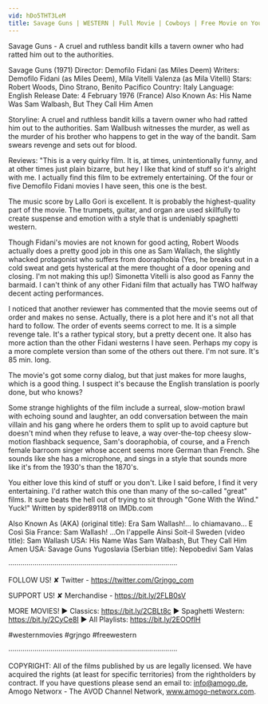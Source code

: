 ```yaml
---
vid: hDo5THT3LeM
title: Savage Guns | WESTERN | Full Movie | Cowboys | Free Movie on YouTube | Spaghetti Western
---
```


Savage Guns - A cruel and ruthless bandit kills a tavern owner who had ratted him out to the authorities.
 
Savage Guns (1971)
Director: Demofilo Fidani (as Miles Deem)
Writers: Demofilo Fidani (as Miles Deem), Mila Vitelli Valenza (as Mila Vitelli)
Stars: Robert Woods, Dino Strano, Benito Pacifico 
Country: Italy
Language: English
Release Date: 4 February 1976 (France) 
Also Known As: His Name Was Sam Walbash, But They Call Him Amen 

Storyline:
A cruel and ruthless bandit kills a tavern owner who had ratted him out to the authorities. Sam Wallbush witnesses the murder, as well as the murder of his brother who happens to get in the way of the bandit. Sam swears revenge and sets out for blood. 

Reviews:
"This is a very quirky film. It is, at times, unintentionally funny, and at other times just plain bizarre, but hey I like that kind of stuff so it's alright with me. I actually find this film to be extremely entertaining. Of the four or five Demofilo Fidani movies I have seen, this one is the best.

The music score by Lallo Gori is excellent. It is probably the highest-quality part of the movie. The trumpets, guitar, and organ are used skillfully to create suspense and emotion with a style that is undeniably spaghetti western.

Though Fidani's movies are not known for good acting, Robert Woods actually does a pretty good job in this one as Sam Wallach, the slightly whacked protagonist who suffers from dooraphobia (Yes, he breaks out in a cold sweat and gets hysterical at the mere thought of a door opening and closing. I'm not making this up!) Simonetta Vitelli is also good as Fanny the barmaid. I can't think of any other Fidani film that actually has TWO halfway decent acting performances.

I noticed that another reviewer has commented that the movie seems out of order and makes no sense. Actually, there is a plot here and it's not all that hard to follow. The order of events seems correct to me. It is a simple revenge tale. It's a rather typical story, but a pretty decent one. It also has more action than the other Fidani westerns I have seen. Perhaps my copy is a more complete version than some of the others out there. I'm not sure. It's 85 min. long.

The movie's got some corny dialog, but that just makes for more laughs, which is a good thing. I suspect it's because the English translation is poorly done, but who knows?

Some strange highlights of the film include a surreal, slow-motion brawl with echoing sound and laughter, an odd conversation between the main villain and his gang where he orders them to split up to avoid capture but doesn't mind when they refuse to leave, a way over-the-top cheesy slow-motion flashback sequence, Sam's dooraphobia, of course, and a French female barroom singer whose accent seems more German than French. She sounds like she has a microphone, and sings in a style that sounds more like it's from the 1930's than the 1870's.

You either love this kind of stuff or you don't. Like I said before, I find it very entertaining. I'd rather watch this one than many of the so-called "great" films. It sure beats the hell out of trying to sit through "Gone With the Wind." Yuck!" Written by spider89118 on IMDb.com

Also Known As (AKA)
(original title): Era Sam Wallash!... lo chiamavano... E Così Sia
France: Sam Wallash! ...On l'appelle Ainsi Soit-il
Sweden (video title): Sam Wallash
USA: His Name Was Sam Walbash, But They Call Him Amen
USA: Savage Guns
Yugoslavia (Serbian title): Nepobedivi Sam Valas

····················································································

FOLLOW US!
✘ Twitter - https://twitter.com/Grjngo_com

SUPPORT US!
✘ Merchandise - https://bit.ly/2FLB0sV

MORE MOVIES! 
► Classics: https://bit.ly/2CBLt8c 
► Spaghetti Western: https://bit.ly/2CyCe8I 
► All Playlists: https://bit.ly/2EOOfIH 

#westernmovies #grjngo #freewestern

····················································································

COPYRIGHT: All of the films published by us are legally licensed. We have acquired the rights (at least for specific territories) from the rightholders by contract. If you have questions please send an email to: info@amogo.de, Amogo Networx - The AVOD Channel Network, www.amogo-networx.com.